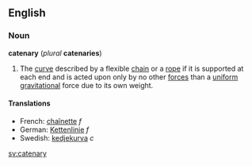 {{wikipedia}}
==English==
===Noun===
'''catenary''' (''plural'' '''catenaries''')

#{{geometry}} The [[curve]] described by a flexible [[chain]] or a [[rope]] if it is supported at each end and is acted upon only by no other [[force]]s than a [[uniform]] [[gravitational]] force due to its own weight.

====Translations====
*French: [[chaînette]] ''f''
*German: [[Kettenlinie]] ''f''
*Swedish: [[kedjekurva]] ''c''

[[sv:catenary]]